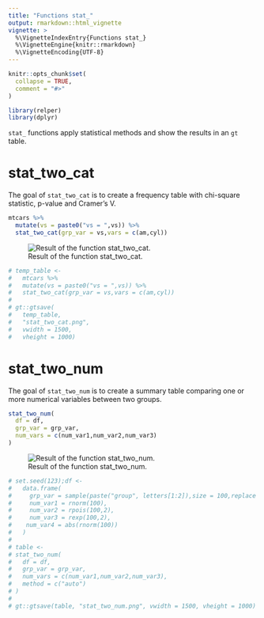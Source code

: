 ```yaml
---
title: "Functions stat_"
output: rmarkdown::html_vignette
vignette: >
  %\VignetteIndexEntry{Functions stat_}
  %\VignetteEngine{knitr::rmarkdown}
  %\VignetteEncoding{UTF-8}
---
```


```r
knitr::opts_chunk$set(
  collapse = TRUE,
  comment = "#>"
)
```

```r
library(relper)
library(dplyr)
```

`stat_` functions apply statistical methods and show the results in an `gt` table.

# stat_two_cat

The goal of `stat_two_cat` is to create a frequency table with chi-square statistic, p-value and Cramer's V.

```r
mtcars %>%
  mutate(vs = paste0("vs = ",vs)) %>%
  stat_two_cat(grp_var = vs,vars = c(am,cyl))
```

![Result of the function stat_two_cat.](./figs/stat_two_cat.png)


```r

# temp_table <- 
#   mtcars %>%
#   mutate(vs = paste0("vs = ",vs)) %>%
#   stat_two_cat(grp_var = vs,vars = c(am,cyl))
# 
# gt::gtsave(
#   temp_table,
#   "stat_two_cat.png",
#   vwidth = 1500,
#   vheight = 1000)

```

# stat_two_num

The goal of `stat_two_num` is to create a summary table comparing one or more numerical variables between two groups.

```r

stat_two_num(
  df = df,
  grp_var = grp_var,
  num_vars = c(num_var1,num_var2,num_var3)
)

```

![Result of the function stat_two_num.](./figs/stat_two_num.png)


```r
# set.seed(123);df <-
#   data.frame(
#     grp_var = sample(paste("group", letters[1:2]),size = 100,replace = TRUE),
#     num_var1 = rnorm(100),
#     num_var2 = rpois(100,2),
#     num_var3 = rexp(100,2),
#    num_var4 = abs(rnorm(100))
#   )
# 
# table <- 
# stat_two_num(
#   df = df,
#   grp_var = grp_var,
#   num_vars = c(num_var1,num_var2,num_var3),
#   method = c("auto")
# )
# 
# gt::gtsave(table, "stat_two_num.png", vwidth = 1500, vheight = 1000)

```


